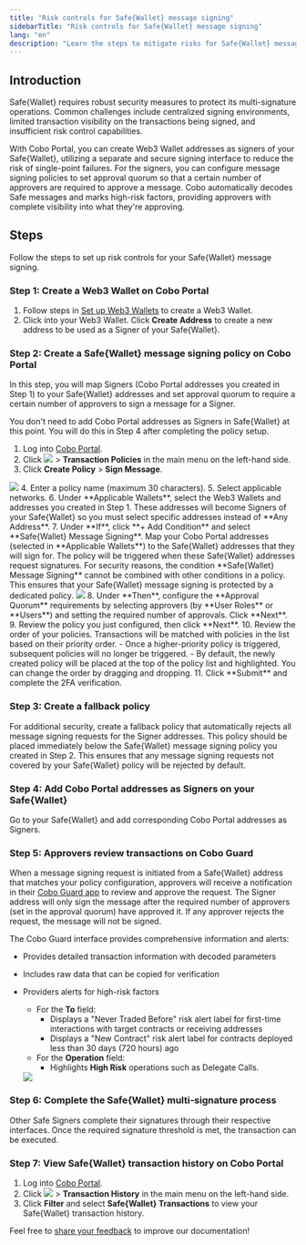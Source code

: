 ```yaml
---
title: "Risk controls for Safe{Wallet} message signing"
sidebarTitle: "Risk controls for Safe{Wallet} message signing"
lang: "en"
description: "Learn the steps to mitigate risks for Safe{Wallet} message signing."
---
```


## Introduction

Safe{Wallet} requires robust security measures to protect its multi-signature operations. Common challenges include centralized signing environments, limited transaction visibility on the transactions being signed, and insufficient risk control capabilities.

With Cobo Portal, you can create Web3 Wallet addresses as signers of your Safe{Wallet}, utilizing a separate and secure signing interface to reduce the risk of single-point failures. For the signers, you can configure message signing policies to set approval quorum so that a certain number of approvers are required to approve a message. Cobo automatically decodes Safe messages and marks high-risk factors, providing approvers with complete visibility into what they're approving.

## Steps

Follow the steps to set up risk controls for your Safe{Wallet} message signing.

### Step 1: Create a Web3 Wallet on Cobo Portal

1. Follow steps in [Set up Web3 Wallets](/en/portal/custodial-wallets/web3-wallets/set-up) to create a Web3 Wallet.
2. Click into your Web3 Wallet. Click **Create Address** to create a new address to be used as a Signer of your Safe{Wallet}.

### Step 2: Create a Safe{Wallet} message signing policy on Cobo Portal

In this step, you will map Signers (Cobo Portal addresses you created in Step 1) to your Safe{Wallet} addresses and set approval quorum to require a certain number of approvers to sign a message for a Signer.

<Info>You don't need to add Cobo Portal addresses as Signers in Safe{Wallet} at this point. You will do this in Step 4 after completing the policy setup.</Info>

1. Log into [Cobo Portal](https://portal.cobo.com/login).
2. Click <img src="/en/images/common/wallets_icon.svg" className="icon"/> > **Transaction Policies** in the main menu on the left-hand side.
3. Click **Create Policy** > **Sign Message**.
<img src="/en/images/risk-controls/create_policy.png" className="screenshot_full_screen"/>
4. Enter a policy name (maximum 30 characters).
5. Select applicable networks.
6. Under **Applicable Wallets**, select the Web3 Wallets and addresses you created in Step 1. 
   <Info>These addresses will become Signers of your Safe{Wallet} so you must select specific addresses instead of **Any Address**.</Info>
7. Under **If**, click **+ Add Condition** and select **Safe{Wallet} Message Signing**. Map your Cobo Portal addresses (selected in **Applicable Wallets**) to the Safe{Wallet} addresses that they will sign for. The policy will be triggered when these Safe{Wallet} addresses request signatures.
   <Info>For security reasons, the condition **Safe{Wallet} Message Signing** cannot be combined with other conditions in a policy. This ensures that your Safe{Wallet} message signing is protected by a dedicated policy.</Info>
   <img src="/en/images/risk-controls/safewalletsigning.png" className="screenshot_full_screen"/>
8. Under **Then**, configure the **Approval Quorum** requirements by selecting approvers (by **User Roles** or **Users**) and setting the required number of approvals. Click **Next**.
9. Review the policy you just configured, then click **Next**.
10. Review the order of your policies. Transactions will be matched with policies in the list based on their priority order.
   - Once a higher-priority policy is triggered, subsequent policies will no longer be triggered.
   - By default, the newly created policy will be placed at the top of the policy list and highlighted. You can change the order by dragging and dropping.
11. Click **Submit** and complete the 2FA verification.

### Step 3: Create a fallback policy

For additional security, create a fallback policy that automatically rejects all message signing requests for the Signer addresses. This policy should be placed immediately below the Safe{Wallet} message signing policy you created in Step 2. This ensures that any message signing requests not covered by your Safe{Wallet} policy will be rejected by default.

### Step 4: Add Cobo Portal addresses as Signers on your Safe{Wallet}

Go to your Safe{Wallet} and add corresponding Cobo Portal addresses as Signers.

### Step 5: Approvers review transactions on Cobo Guard

When a message signing request is initiated from a Safe{Wallet} address that matches your policy configuration, approvers will receive a notification in their [Cobo Guard app](/en/guard/introduction) to review and approve the request. The Signer address will only sign the message after the required number of approvers (set in the approval quorum) have approved it. If any approver rejects the request, the message will not be signed.

The Cobo Guard interface provides comprehensive information and alerts:

- Provides detailed transaction information with decoded parameters
- Includes raw data that can be copied for verification
- Providers alerts for high-risk factors
   - For the **To** field: 
      - Displays a "Never Traded Before" risk alert label for first-time interactions with target contracts or receiving addresses
      - Displays a "New Contract" risk alert label for contracts deployed less than 30 days (720 hours) ago
   - For the **Operation** field:
      - Highlights **High Risk** operations such as Delegate Calls.

   <img src="/en/images/risk-controls/safe-signer-cobo-guard.png" className="screenshot_full_screen"/>

### Step 6: Complete the Safe{Wallet} multi-signature process

Other Safe Signers complete their signatures through their respective interfaces. Once the required signature threshold is met, the transaction can be executed.

### Step 7: View Safe{Wallet} transaction history on Cobo Portal

1. Log into [Cobo Portal](https://portal.cobo.com/login).
2. Click <img src="/en/images/common/wallets_icon.svg" className="icon"/> > **Transaction History** in the main menu on the left-hand side.
3. Click **Filter** and select **Safe{Wallet} Transactions** to view your Safe{Wallet} transaction history.

<Tip>Feel free to [share your feedback](https://forms.zohopublic.com/cobo/form/DocumentFeedbackForm/formperma/QvLOhxJv1_JMsJ-1dleZ8Itb_7rzN-LtgvsDdxosoVI?referrername=manuals) to improve our documentation!</Tip>

